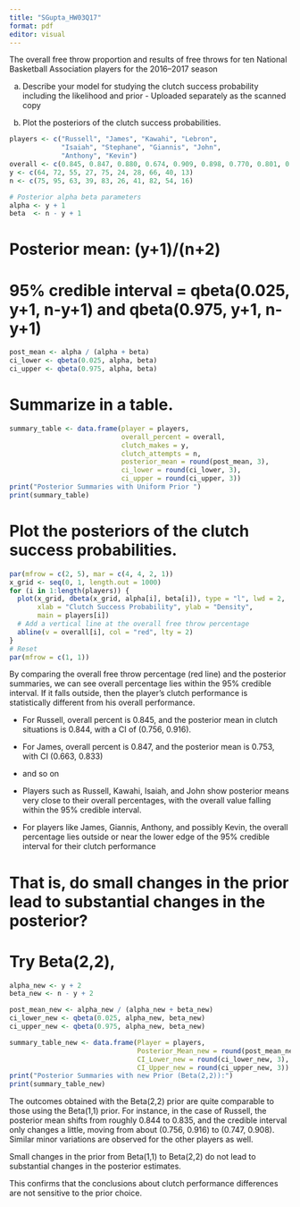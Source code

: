 ```yaml
---
title: "SGupta_HW03Q17"
format: pdf
editor: visual
---
```


The overall free throw proportion and results of free throws for ten National Basketball Association players for the 2016–2017 season

(a) Describe your model for studying the clutch success probability including the likelihood and prior - Uploaded separately as the scanned copy

(b) Plot the posteriors of the clutch success probabilities.

```r
players <- c("Russell", "James", "Kawahi", "Lebron", 
             "Isaiah", "Stephane", "Giannis", "John", 
             "Anthony", "Kevin")
overall <- c(0.845, 0.847, 0.880, 0.674, 0.909, 0.898, 0.770, 0.801, 0.802, 0.875)
y <- c(64, 72, 55, 27, 75, 24, 28, 66, 40, 13)
n <- c(75, 95, 63, 39, 83, 26, 41, 82, 54, 16)
```

```r
# Posterior alpha beta parameters
alpha <- y + 1       
beta  <- n - y + 1   
```

# Posterior mean: (y+1)/(n+2)

# 95% credible interval = qbeta(0.025, y+1, n-y+1) and qbeta(0.975, y+1, n-y+1)

```r
post_mean <- alpha / (alpha + beta)
ci_lower <- qbeta(0.025, alpha, beta)
ci_upper <- qbeta(0.975, alpha, beta)
```

# Summarize in a table.

```r
summary_table <- data.frame(player = players,
                            overall_percent = overall,
                            clutch_makes = y,
                            clutch_attempts = n,
                            posterior_mean = round(post_mean, 3),
                            ci_lower = round(ci_lower, 3),
                            ci_upper = round(ci_upper, 3))
print("Posterior Summaries with Uniform Prior ")
print(summary_table)
```

# Plot the posteriors of the clutch success probabilities.

```r
par(mfrow = c(2, 5), mar = c(4, 4, 2, 1))
x_grid <- seq(0, 1, length.out = 1000)
for (i in 1:length(players)) {
  plot(x_grid, dbeta(x_grid, alpha[i], beta[i]), type = "l", lwd = 2,
       xlab = "Clutch Success Probability", ylab = "Density",
       main = players[i])
  # Add a vertical line at the overall free throw percentage 
  abline(v = overall[i], col = "red", lty = 2)
}
# Reset 
par(mfrow = c(1, 1))
```

By comparing the overall free throw percentage (red line) and the posterior summaries, we can see overall percentage lies within the 95% credible interval. If it falls outside, then the player’s clutch performance is statistically different from his overall performance.

-   For Russell, overall percent is 0.845, and the posterior mean in clutch situations is 0.844, with a CI of (0.756, 0.916).

-   For James, overall percent is 0.847, and the posterior mean is 0.753, with CI (0.663, 0.833)

-   and so on

-   Players such as Russell, Kawahi, Isaiah, and John show posterior means very close to their overall percentages, with the overall value falling within the 95% credible interval.

-   For players like James, Giannis, Anthony, and possibly Kevin, the overall percentage lies outside or near the lower edge of the 95% credible interval for their clutch performance

# That is, do small changes in the prior lead to substantial changes in the posterior?

# Try Beta(2,2),

```r
alpha_new <- y + 2
beta_new <- n - y + 2

post_mean_new <- alpha_new / (alpha_new + beta_new)
ci_lower_new <- qbeta(0.025, alpha_new, beta_new)
ci_upper_new <- qbeta(0.975, alpha_new, beta_new)

summary_table_new <- data.frame(Player = players,
                                Posterior_Mean_new = round(post_mean_new, 3),
                                CI_Lower_new = round(ci_lower_new, 3),
                                CI_Upper_new = round(ci_upper_new, 3))
print("Posterior Summaries with new Prior (Beta(2,2)):")
print(summary_table_new)
```

The outcomes obtained with the Beta(2,2) prior are quite comparable to those using the Beta(1,1) prior. For instance, in the case of Russell, the posterior mean shifts from roughly 0.844 to 0.835, and the credible interval only changes a little, moving from about (0.756, 0.916) to (0.747, 0.908). Similar minor variations are observed for the other players as well.

Small changes in the prior from Beta⁡(1,1) to Beta⁡(2,2) do not lead to substantial changes in the posterior estimates.

This confirms that the conclusions about clutch performance differences are not sensitive to the prior choice.
